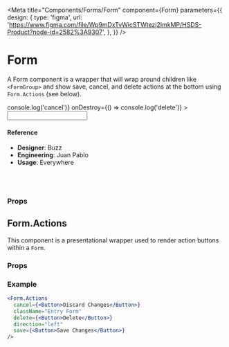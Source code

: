 
<Meta
  title="Components/Forms/Form"
  component={Form}
  parameters={{
    design: {
      type: 'figma',
      url:
        'https://www.figma.com/file/Wp9mDxTvWicSTWtezj2ImkMP/HSDS-Product?node-id=2582%3A9307',
    },
  }}
/>

# Form

A Form component is a wrapper that will wrap around children like `<FormGroup>` and show save, cancel, and delete actions at the bottom using `Form.Actions` (see below).

<Canvas>
  <Story name="default">
    <Form
      actionDirection={select(
        'actionDirection',
        { left: 'left', right: 'right' },
        'right'
      )}
      cancelText="Cancel Changes"
      destroyText="Delete Item"
      saveText="Save Entry"
      onCancel={() => console.log('cancel')}
      onDestroy={() => console.log('delete')}
    >
      <FormGroup>
        <FormLabel label="Site Name">
          <Input />
        </FormLabel>
      </FormGroup>
    </Form>
  </Story>
</Canvas>

#### Reference

- **Designer**: Buzz
- **Engineering**: Juan Pablo
- **Usage**: Everywhere

<br />
<br />

### Props

<ArgsTable of={Form} />

## Form.Actions

This component is a presentational wrapper used to render action buttons within a `Form`.

### Props

<ArgsTable of={Form.Actions} />

### Example

```jsx
<Form.Actions
  cancel={<Button>Discard Changes</Button>}
  className="Entry Form"
  delete={<Button>Delete</Button>}
  direction="left"
  save={<Button>Save Changes</Button>}
/>
```
